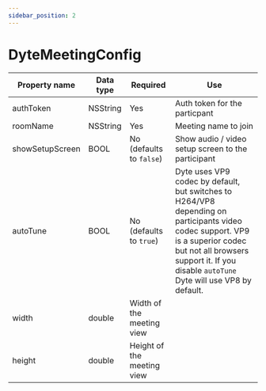 ```yaml
---
sidebar_position: 2
---
```


# DyteMeetingConfig

| Property name   | Data type | Required                   | Use                                                                                                                                                                                                                      |
| --------------- | --------- | -------------------------- | ------------------------------------------------------------------------------------------------------------------------------------------------------------------------------------------------------------------------ |
| authToken       | NSString  | Yes                        | Auth token for the particpant                                                                                                                                                                                            |
| roomName        | NSString  | Yes                        | Meeting name to join                                                                                                                                                                                                     |
| showSetupScreen | BOOL      | No (defaults to `false`)   | Show audio / video setup screen to the participant                                                                                                                                                                       |
| autoTune        | BOOL      | No (defaults to `true`)    | Dyte uses VP9 codec by default, but switches to H264/VP8 depending on participants video codec support. VP9 is a superior codec but not all browsers support it. If you disable `autoTune` Dyte will use VP8 by default. |
| width           | double    | Width of the meeting view  |
| height          | double    | Height of the meeting view |
